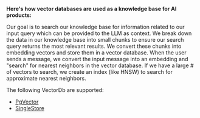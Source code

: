 **Here's how vector databases are used as a knowledge base for AI products:**

<Steps>
  <Step title="Goal: Search relevant information from a knowledge base quickly">
    Our goal is to search our knowledge base for information related to our input query which can be provided to the LLM as context.
  </Step>
  <Step title="Chunk the information">
    We break down the data in our knowledge base into small chunks to ensure our search query returns the most relevant results.
  </Step>
  <Step title="Loading the knowledge base">
    We convert these chunks into embedding vectors and store them in a vector
    database.
  </Step>
  <Step title="Searching the knowledge base">
    When the user sends a message, we convert the input message into an
    embedding and "search" for nearest neighbors in the vector database.
  </Step>
  <Step title="Optimizing the knowledge base">
    If we have a large # of vectors to search, we create an index (like HNSW) to
    search for approximate nearest neighbors.
  </Step>
</Steps>

The following VectorDb are supported:

- [PgVector](/blocks/vectordb/pgvector)
- [SingleStore](/blocks/vectordb/singlestore)
